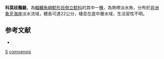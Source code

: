 {{Speciesbox 
| taxon = Synodontis comoensis
| authority = [[Daget|Daget]] & [[Lévêque|Lévêque]], 1981
| status = NT
| status_system = IUCN3.1
}}

'''科莫歧鬚鮠'''，為[[輻鰭魚綱|輻鰭魚綱]][[鯰形目|鯰形目]][[倒立鯰科|倒立鯰科]]的其中一[[種|種]]，為熱帶淡水魚，分布於[[非洲|非洲]][[象牙海岸|象牙海岸]]淡水流域，體長可達22公分，棲息在底中層水域，生活習性不明。

==参考文献==
*{{FishBase_species|genus=Synodontis|species=comoensis|year=2015|month=5}}

{{Taxonbar}}

[[Category:1981年描述的鱼类|S]]
[[Category:歧鬚鮠屬|comoensis]]